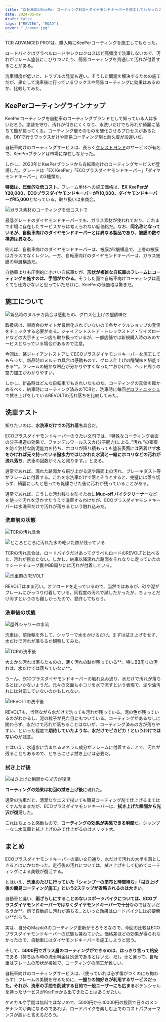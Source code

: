 ```yaml
---
title: "自転車向けKeePer コーティングECO＋ダイヤモンドキーパーを施工してわかったこと"
date: 2024-05-09
draft: false
tags: ["REVIEW", "ROAD"]
cover: "./cover.jpg"
---
```


TCR ADVANCED PRO1は、購入時にKeePerコーティングを施工してもらった。

ロードバイクはグラベルロードやシクロクロスほど高頻度で洗車しないので、汚れがフレーム塗装にこびりついたり、簡易コーティングを貫通して汚れが付着することがある。

洗車頻度が低いと、トラブルの発覚も遅い。そうした問題を解決するための施工だが、果たして洗車後に行っているワックスや簡易コーティングに効果はあるのか、比較してみた。

<LinkCard url="https://blog.gensobunya.net/post/2024/04/25-tcr-advanced-pro-105-di2/" />

## KeePerコーティングラインナップ

KeePerコーティングを自動車のコーティングブランドとして知っている人は多いだろう。塗装を守り、汚れが付きにくくなり、水洗いだけでも汚れが綺麗に落ちて艶が戻ってくる。コーティング層そのものを硬化させるプロセスがあるため、DIYで行うワックスがけや簡易コーティング剤と耐久度が段違いだ。

自転車向けのコーティングサービスは、長らく[クレストヨンド](https://4-crest.com/)のサービスが有名で、KeePerブランドは市場に存在しなかった。

しかし、2023年にKeePerブランドから自転車向けのコーティングサービスが登場した。グレードは「EX KeePer」「ECOプラスダイヤモンドキーパー」「ダイヤモンドキーパー」の3種類だ。

**特徴は、圧倒的な低コスト**。フレーム単体への施工価格は、**EX KeePerが¥20,000、ECOプラスダイヤモンドキーパーが¥10,000、ダイヤモンドキーパーが¥5,000**となっている。取り扱いは東商会。

<LinkCard url="https://www.cyclesports.jp/news/new-product/91565/attachment/91567/" />

![ガラス素材のコーティングを低コストで](./diamond_keeper.png)

最低グレードのダイヤモンドキーパーでも、ガラス素材が使われており、これまで市場に存在したサービスからは考えられない低価格だ。なお、**同名称となっているが、自動車向けのダイヤモンドキーパーとは異なる製品であり、被膜の数や構造は異なる**。

例えば、自動車向けのダイヤモンドキーパーは、被膜が2層構造で、上層の被膜はガラスでなくレジン。一方、自転車向けのダイヤモンドキーパーは、ガラス被膜の単層構造だ。

自動車よりも圧倒的に小さい自転車だが、**形状が複雑な自転車のフレームにコーティングを施すのは、手間がかかる**。そうした面で自転車向けコーティングは高くても仕方がないと思っていただけに、KeePerの低価格は驚きだ。

## 施工について

![新品時のヌルテカ具合は感動もの、グロス仕上げの醍醐味だ](./keeper.jpg)

取扱店は、東商会のサイトが最新化されていないので各サイクルショップの発信をチェックする必要がある。ジャイアントストア・トレックストア・ワイズロードなどの大手チェーン店も取り扱っているが、一部店舗では新規購入時のみのサービスとなっている場合があるので注意。

今回は、某ジャイアントストアにてECOプラスダイヤモンドキーパーを施工してもらった。新品時のヌルテカ具合は感動もので、グロス仕上げの醍醐味を堪能できる**。フレームの細かな凹凸が分かりやすくなった**おかげで、ヘッド周りの空力加工がわかりやすい。

しかし、新品時はどんな自転車でもきれいなものだ。コーティングの真価を確かめるべく、納車時にコーティング済みのTCRと、洗車時に毎回[ゼロフィニッシュ](https://amzn.to/4bkwxca)で拭き上げをしているREVOLTの汚れ落ちを比較してみた。

<Amzn asin="B07J24VKF1" />

## 洗車テスト

知りたいのは、**水洗車だけでの汚れ落ち**具合だ。

ECOプラスダイヤモンドキーパーのうたい文句では、『特殊なコーティング表面の分子構造の効果で、ファンデルワールススカ(分子間力)による、”汚れ ”の密着を防ぐ独特な防泥能力を持ち、ホコリが降り積もっても塗装表面には密着せず**水をかければ元々持っている撥水力ではじかれた水滴と一緒にホコリなどの汚れが流れ落ち**、洗車の回数がぐんと減ります。』とある。

通常であれば、濡れた路面から飛び上がる泥や路面上の汚れ、ブレーキダスト等がフレームに付着する。これを水洗車だけで落とそうとすると、完璧には落ち切らず、綺麗にしたと思っても乾燥させた後に汚れが残っていることがある。

通常であれば、こうした汚れ残りを防ぐために**Muc-off バイククリーナー**などを使って汚れを浮かせたうえで洗車するわけだが、ECOプラスダイヤモンドキーパーは水洗車だけで汚れが落ちるという触れ込みだ。

### 洗車前の状態

![TCRの汚れ具合](./coated-prev1.jpg)

![ところどころに汚れた水の乾いた跡が残っている](./coated-prev2.jpg)

TCRの汚れ具合は、ロードバイクだけあってグラベルロードのREVOLTと比べると、汚れが目立たない。しかし、納車以降濡れた路面をそれなりに走っていたのでシートチューブ裏やBB周りには汚れが付着している。

![洗車前のREVOLT](./no-coat-prev.jpg)

REVOLTはまぁ汚い。オフロードを走っているので、当然ではあるが、砂や泥がフレームにがっつり付着している。同程度の汚れで試したかったが、ちょっとだけ汚すというのも難しかったので、勘弁してもらう。

### 洗車後の状態

![屋外シャワーの水流](./washing.jpg)

洗車は、前後輪を外して、シャワーで水をかけるだけ。まずは拭き上げをせず、水だけで汚れが落ちるか観察してみた。

![TCRの洗車後](./coated-washed.jpg)

大まかな汚れは落ちたものの、薄く汚れの跡が残っている**。特にBB周りの汚れは、水だけでは落ちていない**。

うーん、ECOプラスダイヤモンドキーパーの触れ込み通り、水だけで汚れが落ちるとはいかないようだ。元々の文面もホコリを水で流すという表現で、泥や油汚れには対応していないのかもしれない。

![REVOLTの洗車後](./no-coat-after.jpg)

REVOLTも、当然ながら水だけで洗っても汚れが残っている。泥の色が残っているのがわかるし、泥の粒子が見た目にもついている。コーティングがあるなしに関わらず、水だけで汚れが落ちることはないが、コーティング済みの方が落ちやすい、といった程度で**期待していたような、水だけでピカピカ！というわけではない**のが残念。

とはいえ、水道水に含まれるミネラル成分がフレームに付着することで、汚れが残ることもあるので、どちらにせよ拭き上げは必要だ。

### 拭き上げ後

![拭き上げた瞬間から光沢が復活](./coated-after-wiped.jpg)

**コーティングの効果は初回の拭き上げ後**に現れた。

通常の洗車だと、清潔なウエスで拭いても簡易コーティング剤で仕上げるまではくすんだままだが、ECOプラスダイヤモンドキーパーは、**拭き上げた瞬間から光沢が復活**した。

これはちょっと感動もので、**コーティングの効果が実感できる瞬間**だ。シャンプーなし水洗車と拭き上げのみで仕上がるのはメリット大。

## まとめ

ECOプラスダイヤモンドキーパーの謳い文句通り、水だけで汚れの大半を落としきるとはいかなかった。走行後の汚れについては、拭き上げをして初めてコーティングによる美観が復活する。

とはいえ、**洗車のたびに行っていた「シャンプーの塗布と時間待ち」「拭き上げ後の簡易コーティング施工」という2ステップが省略されるのは大きい**。

自動車と違い、**雨ざらしにすることのないスポーツバイクについては、ECOプラスダイヤモンドキーパーではなくダイヤモンドキーパーで十分**なのではないだろうか**。雨で自動的に汚れが落ちる…といった効果はロードバイクには必要無い**だろう。

実は、自分のMazda3のコーティング更新がそろそろなので、今回の比較はECOプラスダイヤモンドキーパーの試験も兼ねていた。価格差ほどの効果が得られなかったので、自動車にはダイヤモンドキーパーを施工しようと思う。

そして、**5000円でガラス層のコーティングができるのは、はっきり言って格安**である（持ち込み時の洗車料金は別途であるとはいえ、だ）。車と違って、自転車はフレームの形状が複雑で、コーティングの施工が難しい。

自転車向けのコーティングサービスは、（使っていれば必ず傷がつくのにも拘わらず）フレームの美観を守るために、**一握りの物好きが利用するサービスだった。それが、洗車の手間を削減する目的で一般ユーザーにも広まる**ポテンシャルを持ったサービスがKeePerから出てきたことはありがたい。

ケミカルや手間は無料ではないので、5000円から10000円の投資で日々のメンテナンスが楽になるのであれば、ロードバイクを楽しむ上でのコストパフォーマンスが高いと言えるだろう。
